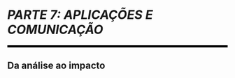 
```{=latex}
\cftaddtitleline{toc}{chapter}{\rule{\textwidth}{0.4pt}}{}
```

# *PARTE 7: APLICAÇÕES E COMUNICAÇÃO* {#parte-7 .unnumbered}

<!--script for generating HORIZONTAL LINE-->
<hr style="height:5px;border-width:0;color:black;background-color:black">

## Da análise ao impacto {.unnumbered}

```{=latex}
\markboth{}{}
\par\noindent\rule{\textwidth}{0.05in}
```
